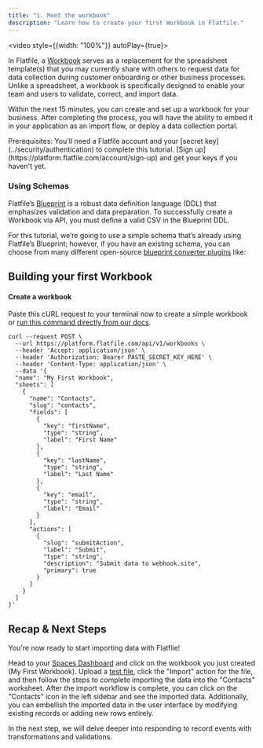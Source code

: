 ```yaml
---
title: "1. Meet the workbook"
description: "Learn how to create your first Workbook in Flatfile."
---
```


<video style={{width: "100%"}} autoPlay={true}>
 <source src="https://videos.ctfassets.net/hjneo4qi4goj/6tpIySgKeIUQjPSGhlpmR8/37454c8c1edb6855d0f523d08051dce1/MAIN_COMPOSITION_-_with_callouts.mp4" type="video/mp4"/>
</video>

In Flatfile, a <Tooltip tip="Learn more about Workbooks">[Workbook](../concepts/workbooks)</Tooltip> serves as a replacement for the spreadsheet template(s) that you may currently share with others to request data for data collection during customer onboarding or other business processes. Unlike a spreadsheet, a workbook is specifically designed to enable your team and users to validate, correct, and import data.

Within the next 15 minutes, you can create and set up a workbook for your business. After completing the process, you will have the ability to embed it in your application as an import flow, or deploy a data collection portal.

<Info>
Prerequisites: You'll need a Flatfile account and your [secret key](../security/authentication) to complete this tutorial. [Sign up](https://platform.flatfile.com/account/sign-up) and get your keys if you haven't yet.
</Info>

### Using Schemas

Flatfile’s <Tooltip tip="Learn more about Blueprint">[Blueprint](../blueprint/overview)</Tooltip> is a robust data definition language (DDL) that emphasizes validation and data preparation. To successfully create a Workbook via API, you must define a valid CSV in the Blueprint DDL.

For this tutorial, we’re going to use a simple schema that’s already using Flatfile’s Blueprint; 
however, if you have an existing schema, you can choose from many different open-source [blueprint converter plugins](https://flatfile.com/plugins) like:

<CardGroup cols={4}>
  <Card color="#CB3837" title="@flatfile/plugin-json-schema" icon="npm" href="https://flatfie.com/plugins">
  </Card>
  <Card color="#CB3837" title="@flatfile/plugin-sql-ddl" icon="npm" href="https://flatfie.com/plugins">
  </Card>
  <Card color="#CB3837" title="@flatfile/plugin-openapi" icon="npm" href="https://flatfie.com/plugins">
  </Card>
  <Card color="#CB3837" title="@flatfile/plugin-graphql" icon="npm" href="https://flatfie.com/plugins">
  </Card>
</CardGroup>

## Building your first Workbook

#### Create a workbook 

Paste this cURL request to your terminal now to create a simple workbook or [run this command directly from our docs](https://flatfile.stoplight.io/docs/v10/tjt005wdogklo-create-a-sample-workbook).

```shell Shell / cURL
curl --request POST \
  --url https://platform.flatfile.com/api/v1/workbooks \
  --header 'Accept: application/json' \
  --header 'Authorization: Bearer PASTE_SECRET_KEY_HERE' \
  --header 'Content-Type: application/json' \
  --data '{
  "name": "My First Workbook",
  "sheets": [
    {
      "name": "Contacts",
      "slug": "contacts",
      "fields": [
        {
          "key": "firstName",
          "type": "string",
          "label": "First Name"
        },
        {
          "key": "lastName",
          "type": "string",
          "label": "Last Name"
        },
        {
          "key": "email",
          "type": "string",
          "label": "Email"
        }
      ],
      "actions": [
        {
          "slug": "submitAction",
          "label": "Submit",
          "type": "string",
          "description": "Submit data to webhook.site",
          "primary": true
        }
      ]
    }
  ]
}'
```

## Recap & Next Steps

You're now ready to start importing data with Flatfile! 

Head to your [Spaces Dashboard](https://platform.flatfile.com) and click on 
the workbook you just created (My First Workbook). Upload a [test file](https://github.com/FlatFilers/Guides/raw/main/quickstart/getting-started.csv), click the "Import" action for the file, and then follow the steps to complete importing the data into the "Contacts" worksheet. After the import workflow is complete, you can click on the "Contacts" icon in the left sidebar and see the imported data. Additionally, you can embellish the imported data in the user interface by modifying  existing records or adding new rows entirely.

In the next step, we will delve deeper into responding to record events with transformations and validations.